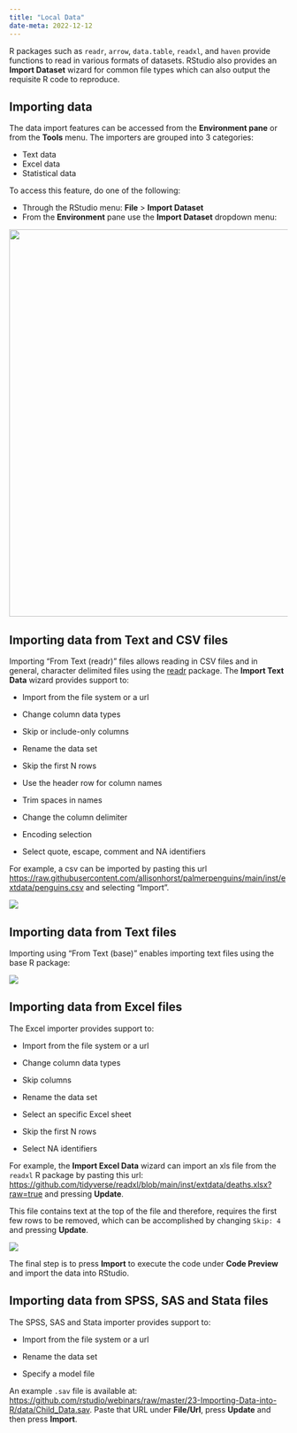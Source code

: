 ```yaml
---
title: "Local Data"
date-meta: 2022-12-12
---
```


R packages such as `readr`, `arrow`, `data.table`, `readxl`, and `haven` provide functions to read in various formats of datasets. RStudio also provides an **Import Dataset** wizard for common file types which can also output the requisite R code to reproduce.

## Importing data

The data import features can be accessed from the **Environment pane** or from the **Tools** menu. The importers are grouped into 3 categories: 

- Text data 
- Excel data 
- Statistical data 

To access this feature, do one of the following:  

- Through the RStudio menu: **File** \> **Import Dataset**
- From the **Environment** pane use the **Import Dataset** dropdown menu:

![](images/import-dataset.png){fig-alt="A screenshot of the Import Dataset dropdown." width=700}

## Importing data from Text and CSV files

Importing "From Text (readr)" files allows reading in CSV files and in general, character delimited files using the [readr](https://readr.tidyverse.org/) package. The **Import Text Data** wizard provides support to:

-   Import from the file system or a url

-   Change column data types

-   Skip or include-only columns

-   Rename the data set

-   Skip the first N rows

-   Use the header row for column names

-   Trim spaces in names

-   Change the column delimiter

-   Encoding selection

-   Select quote, escape, comment and NA identifiers

For example, a csv can be imported by pasting this url <https://raw.githubusercontent.com/allisonhorst/palmerpenguins/main/inst/extdata/penguins.csv> and selecting "Import".


![](images/import-readr.png){fig-alt="A screenshot of the import Text Data popup."}

## Importing data from Text files

Importing using "From Text (base)" enables importing text files using the base R package:

![](images/import-base.png){fig-alt="A screenshot of the base Import Dataset wizard."}

## Importing data from Excel files

The Excel importer provides support to:

-   Import from the file system or a url

-   Change column data types

-   Skip columns

-   Rename the data set

-   Select an specific Excel sheet

-   Skip the first N rows

-   Select NA identifiers

For example, the **Import Excel Data** wizard can import an xls file from the `readxl` R package by pasting this url: <https://github.com/tidyverse/readxl/blob/main/inst/extdata/deaths.xlsx?raw=true> and pressing **Update**.

::: {.callout-tip}
This file contains text at the top of the file and therefore, requires the first few rows to be removed, which can be accomplished by changing `Skip: 4` and pressing **Update**.
:::

![](images/import-excel.png){fig-alt="A screenshot of the Import Excel Data popup wizard."}

The final step is to press **Import** to execute the code under **Code Preview** and import the data into RStudio.

## Importing data from SPSS, SAS and Stata files

The SPSS, SAS and Stata importer provides support to:

-   Import from the file system or a url

-   Rename the data set

-   Specify a model file

An example `.sav` file is available at: <https://github.com/rstudio/webinars/raw/master/23-Importing-Data-into-R/data/Child_Data.sav>. Paste that URL under **File/Url**, press **Update** and then press **Import**.
